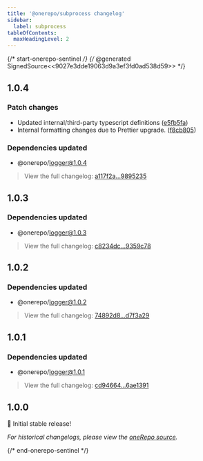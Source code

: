 ```yaml
---
title: '@onerepo/subprocess changelog'
sidebar:
  label: subprocess
tableOfContents:
  maxHeadingLevel: 2
---
```


{/* start-onerepo-sentinel */}
{/* @generated SignedSource<<9027e3dde19063d9a3ef3fd0ad538d59>> */}

## 1.0.4

### Patch changes

- Updated internal/third-party typescript definitions ([e5fb5fa](https://github.com/paularmstrong/onerepo/commit/e5fb5fa0e9fbe6ff18c2d993cb22119a3908df73))
- Internal formatting changes due to Prettier upgrade. ([f8cb805](https://github.com/paularmstrong/onerepo/commit/f8cb80550ceabdce6ff6c13bf22466a59e694b0f))

### Dependencies updated

- @onerepo/logger@1.0.4

> View the full changelog: [a117f2a...9895235](https://github.com/paularmstrong/onerepo/compare/a117f2a8326b148de98fcffefc37e6ad46edcb87...98952352d3c32adf853657e46e14f12fe1737992)

## 1.0.3

### Dependencies updated

- @onerepo/logger@1.0.3

> View the full changelog: [c8234dc...9359c78](https://github.com/paularmstrong/onerepo/compare/c8234dc79f7b7f40ca42167d41a6a6f4126c5286...9359c78e4da54e0402ad6a4bf5890a8a71972c8e)

## 1.0.2

### Dependencies updated

- @onerepo/logger@1.0.2

> View the full changelog: [74892d8...d7f3a29](https://github.com/paularmstrong/onerepo/compare/74892d8605917bb0d8a1c3fe113d1b04f2505abb...d7f3a2956c6d8ea4a4346ac2541b67196fdc6011)

## 1.0.1

### Dependencies updated

- @onerepo/logger@1.0.1

> View the full changelog: [cd94664...6ae1391](https://github.com/paularmstrong/onerepo/compare/cd9466419b207f690e55f87d0e4632eebdc0ca6a...6ae13912ef4b9bedab788be13fa167a709b26bba)

## 1.0.0

🎉 Initial stable release!

_For historical changelogs, please view the [oneRepo source](https://github.com/paularmstrong/onerepo/tree/main/modules/subprocess)._

{/* end-onerepo-sentinel */}
